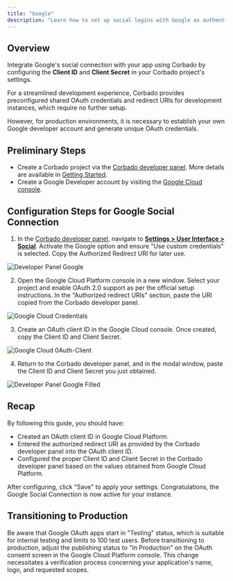 ```yaml
---
title: "Google"
description: "Learn how to set up social logins with Google as authentication provider."
---
```


## Overview
Integrate Google's social connection with your app using Corbado by configuring the **Client ID** and **Client Secret** in your Corbado project's settings.

For a streamlined development experience, Corbado provides preconfigured shared OAuth credentials and redirect URIs for development instances, which require no further setup.

However, for production environments, it is necessary to establish your own Google developer account and generate unique OAuth credentials.


## Preliminary Steps
- Create a Corbado project via the [Corbado developer panel](https://app.corbado.com/signin#register). More details are available in [Getting Started](/corbado-complete/overview/getting-started).
- Create a Google Developer account by visiting the [Google Cloud console](https://console.developers.google.com/).

## Configuration Steps for Google Social Connection
1. In the [Corbado developer panel](https://app.corbado.com), navigate to **[Settings > User Interface > Social](https://app.corbado.com/settings/userinterface?tab=Social)**.
Activate the Google option and ensure "Use custom credentials" is selected. Copy the Authorized Redirect URI for later use.

![Developer Panel Google](/images/overview/configuration/social-logins/google/dev-panel-google.webp)

2. Open the Google Cloud Platform console in a new window. Select your project and enable OAuth 2.0 support as per the official setup instructions. In the "Authorized redirect URIs" section, paste the URI copied from the Corbado developer panel.

![Google Cloud Credentials](/images/overview/configuration/social-logins/google/google-cloud-credentials.webp)

3. Create an OAuth client ID in the Google Cloud console. Once created, copy the Client ID and Client Secret.

![Google Cloud 0Auth-Client](/images/overview/configuration/social-logins/google/google-cloud-0auth-client.webp)

4. Return to the Corbado developer panel, and in the modal window, paste the Client ID and Client Secret you just obtained.

![Developer Panel Google Filled](/images/overview/configuration/social-logins/google/dev-panel-google-filled.webp)


## Recap
By following this guide, you should have:
- Created an OAuth client ID in Google Cloud Platform.
- Entered the authorized redirect URI as provided by the Corbado developer panel into the OAuth client ID.
- Configured the proper Client ID and Client Secret in the Corbado developer panel based on the values obtained from Google Cloud Platform.

After configuring, click "Save" to apply your settings. Congratulations, the Google Social Connection is now active for your instance.

## Transitioning to Production
Be aware that Google OAuth apps start in "Testing" status, which is suitable for internal testing and limits to 100 test users.
Before transitioning to production, adjust the publishing status to "In Production" on the OAuth consent screen in the Google Cloud Platform console.
This change necessitates a verification process concerning your application's name, logo, and requested scopes.
